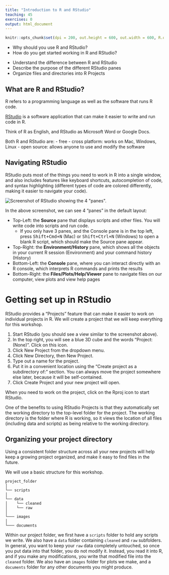 ```yaml
---
title: "Introduction to R and RStudio"
teaching: 45
exercises: 0
output: html_document
---
```


```r
knitr::opts_chunk$set(dpi = 200, out.height = 600, out.width = 600, R.options = list(max.print = 100))
```


:::::::::::::::::::::::::::::::::::::: questions 

- Why should you use R and RStudio?
- How do you get started working in R and RStudio?

::::::::::::::::::::::::::::::::::::::::::::::::

::::::::::::::::::::::::::::::::::::: objectives

- Understand the difference between R and RStudio
- Describe the purpose of the different RStudio panes
- Organize files and directories into R Projects

::::::::::::::::::::::::::::::::::::::::::::::::

## What are R and RStudio?

R refers to a programming language as well as the software that runs R code.

[RStudio](https://rstudio.com) is a software application that can make it easier to write and run code in R. 

Think of R as English, and RStudio as Microsoft Word or Google Docs.

Both R and RStudio are: 
- free
- cross platform: works on Mac, Windows, Linux 
- open source: allows anyone to use and modify the software


## Navigating RStudio

RStudio puts most of the things you need to work in R into a single window, and also includes features like keyboard shortcuts, autocompletion of code, and syntax highlighting (different types of code are colored differently, making it easier to navigate your code).

![](fig/rstudio_screenshot.png){alt='Screenshot of RStudio showing the 4 "panes".'}

In the above screenshot, we can see 4 "panes" in the default layout:

- Top-Left: the **Source** pane that displays scripts and other files. You will write code into scripts and run code.
  - If you only have 3 panes, and the Console pane is in the top left, press <kbd>Shift+Cmd+N</kbd> (Mac) or <kbd>Shift+Ctrl+N</kbd> (Windows) to open a blank R script, which should make the Source pane appear.
- Top-Right: the **Environment/History** pane, which shows all the objects in your current R session (Environment) and your command history (History)
- Bottom-Left: the **Console** pane, where you can interact directly with an R console, which interprets R commands and prints the results
- Bottom-Right: the **Files/Plots/Help/Viewer** pane to navigate files on our computer, view plots and view help pages


# Getting set up in RStudio

RStudio provides a “Projects” feature that can make it easier to work on individual projects in R. We will create a project that we will keep everything for this workshop.

1. Start RStudio (you should see a view similar to the screenshot above).
2. In the top right, you will see a blue 3D cube and the words “Project: (None)”. Click on this icon.
3. Click New Project from the dropdown menu.
4. Click New Directory, then New Project.
5. Type out a name for the project.
6. Put it in a convenient location using the “Create project as a subdirectory of:” section.  You can always move the project somewhere else later, because it will be self-contained.
7. Click Create Project and your new project will open.

When you need to work on the project, click on the  Rproj icon to start RStudio.

One of the benefits to using RStudio Projects is that they automatically set the working directory to the top-level folder for the project. The working directory is the folder where R is working, so it views the location of all files (including data and scripts) as being relative to the working directory.  


## Organizing your project directory

Using a consistent folder structure across all your new projects will help keep a growing project organized, and make it easy to find files in the future. 

We will use a basic structure for this workshop. 

```
project_folder
│
└── scripts
│
└── data
│    └── cleaned
│    └── raw
│
└─── images
│
└─── documents
```

Within our project folder, we first have a `scripts` folder to hold any scripts we write. We also have a `data` folder containing `cleaned` and `raw` subfolders. In general, you want to keep your `raw` data completely untouched, so once you put data into that folder, you do not modify it. Instead, you read it into R, and if you make any modifications, you write that modified file into the `cleaned` folder. We also have an `images` folder for plots we make, and a `documents` folder for any other documents you might produce.

